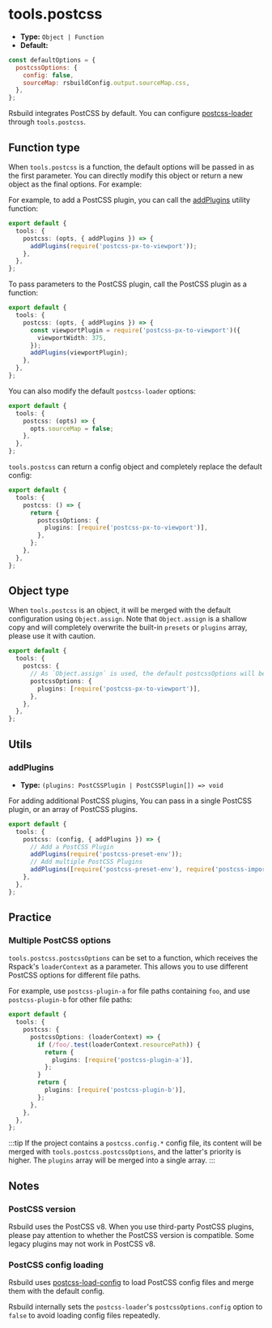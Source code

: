 # tools.postcss

- **Type:** `Object | Function`
- **Default:**

```js
const defaultOptions = {
  postcssOptions: {
    config: false,
    sourceMap: rsbuildConfig.output.sourceMap.css,
  },
};
```

Rsbuild integrates PostCSS by default. You can configure [postcss-loader](https://github.com/webpack-contrib/postcss-loader) through `tools.postcss`.

## Function type

When `tools.postcss` is a function, the default options will be passed in as the first parameter. You can directly modify this object or return a new object as the final options. For example:

For example, to add a PostCSS plugin, you can call the [addPlugins](#addplugins) utility function:

```ts title="rsbuild.config.ts"
export default {
  tools: {
    postcss: (opts, { addPlugins }) => {
      addPlugins(require('postcss-px-to-viewport'));
    },
  },
};
```

To pass parameters to the PostCSS plugin, call the PostCSS plugin as a function:

```ts title="rsbuild.config.ts"
export default {
  tools: {
    postcss: (opts, { addPlugins }) => {
      const viewportPlugin = require('postcss-px-to-viewport')({
        viewportWidth: 375,
      });
      addPlugins(viewportPlugin);
    },
  },
};
```

You can also modify the default `postcss-loader` options:

```ts title="rsbuild.config.ts"
export default {
  tools: {
    postcss: (opts) => {
      opts.sourceMap = false;
    },
  },
};
```

`tools.postcss` can return a config object and completely replace the default config:

```ts title="rsbuild.config.ts"
export default {
  tools: {
    postcss: () => {
      return {
        postcssOptions: {
          plugins: [require('postcss-px-to-viewport')],
        },
      };
    },
  },
};
```

## Object type

When `tools.postcss` is an object, it will be merged with the default configuration using `Object.assign`. Note that `Object.assign` is a shallow copy and will completely overwrite the built-in `presets` or `plugins` array, please use it with caution.

```ts title="rsbuild.config.ts"
export default {
  tools: {
    postcss: {
      // As `Object.assign` is used, the default postcssOptions will be overwritten.
      postcssOptions: {
        plugins: [require('postcss-px-to-viewport')],
      },
    },
  },
};
```

## Utils

### addPlugins

- **Type:** `(plugins: PostCSSPlugin | PostCSSPlugin[]) => void`

For adding additional PostCSS plugins, You can pass in a single PostCSS plugin, or an array of PostCSS plugins.

```ts title="rsbuild.config.ts"
export default {
  tools: {
    postcss: (config, { addPlugins }) => {
      // Add a PostCSS Plugin
      addPlugins(require('postcss-preset-env'));
      // Add multiple PostCSS Plugins
      addPlugins([require('postcss-preset-env'), require('postcss-import')]);
    },
  },
};
```

## Practice

### Multiple PostCSS options

`tools.postcss.postcssOptions` can be set to a function, which receives the Rspack's `loaderContext` as a parameter. This allows you to use different PostCSS options for different file paths.

For example, use `postcss-plugin-a` for file paths containing `foo`, and use `postcss-plugin-b` for other file paths:

```ts title="rsbuild.config.ts"
export default {
  tools: {
    postcss: {
      postcssOptions: (loaderContext) => {
        if (/foo/.test(loaderContext.resourcePath)) {
          return {
            plugins: [require('postcss-plugin-a')],
          };
        }
        return {
          plugins: [require('postcss-plugin-b')],
        };
      },
    },
  },
};
```

:::tip
If the project contains a `postcss.config.*` config file, its content will be merged with `tools.postcss.postcssOptions`, and the latter's priority is higher. The `plugins` array will be merged into a single array.
:::

## Notes

### PostCSS version

Rsbuild uses the PostCSS v8. When you use third-party PostCSS plugins, please pay attention to whether the PostCSS version is compatible. Some legacy plugins may not work in PostCSS v8.

### PostCSS config loading

Rsbuild uses [postcss-load-config](https://github.com/postcss/postcss-load-config) to load PostCSS config files and merge them with the default config.

Rsbuild internally sets the `postcss-loader`'s `postcssOptions.config` option to `false` to avoid loading config files repeatedly.
